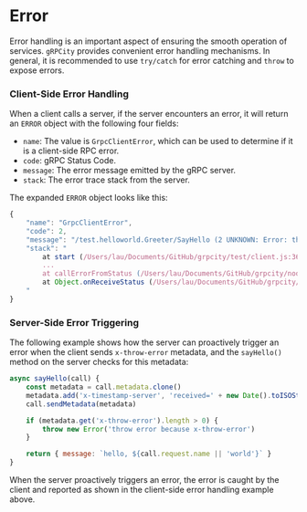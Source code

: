 # Error

Error handling is an important aspect of ensuring the smooth operation of services. `gRPCity` provides convenient error handling mechanisms.
In general, it is recommended to use `try/catch` for error catching and `throw` to expose errors.

### Client-Side Error Handling

When a client calls a server, if the server encounters an error, it will return an `ERROR` object with the following four fields:

- `name`: The value is `GrpcClientError`, which can be used to determine if it is a client-side RPC error.
- `code`: gRPC Status Code.
- `message`: The error message emitted by the gRPC server.
- `stack`: The error trace stack from the server.

The expanded `ERROR` object looks like this:

```javascript
{
    "name": "GrpcClientError",
    "code": 2,
    "message": "/test.helloworld.Greeter/SayHello (2 UNKNOWN: Error: throw error because x-throw-error [Error Message From Server, stack: at Greeter.SayHello (/Users/lau/Documents/GitHub/grpcity/test/server.js:27:13)])",
    "stack": "
        at start (/Users/lau/Documents/GitHub/grpcity/test/client.js:36:72)
        ...
        at callErrorFromStatus (/Users/lau/Documents/GitHub/grpcity/node_modules/@grpc/grpc-js/build/src/call.js:31:19)
        at Object.onReceiveStatus (/Users/lau/Documents/GitHub/grpcity/node_modules/@grpc/grpc-js/build/src/client.js:192:76)
    "
}
```

### Server-Side Error Triggering

The following example shows how the server can proactively trigger an error when the client sends `x-throw-error` metadata,
and the `sayHello()` method on the server checks for this metadata:

```javascript {6-8}
async sayHello(call) {
    const metadata = call.metadata.clone()
    metadata.add('x-timestamp-server', 'received=' + new Date().toISOString())
    call.sendMetadata(metadata)

    if (metadata.get('x-throw-error').length > 0) {
        throw new Error('throw error because x-throw-error')
    }

    return { message: `hello, ${call.request.name || 'world'}` }
}
```

When the server proactively triggers an error, the error is caught by the client and reported as shown in the client-side error handling example above.